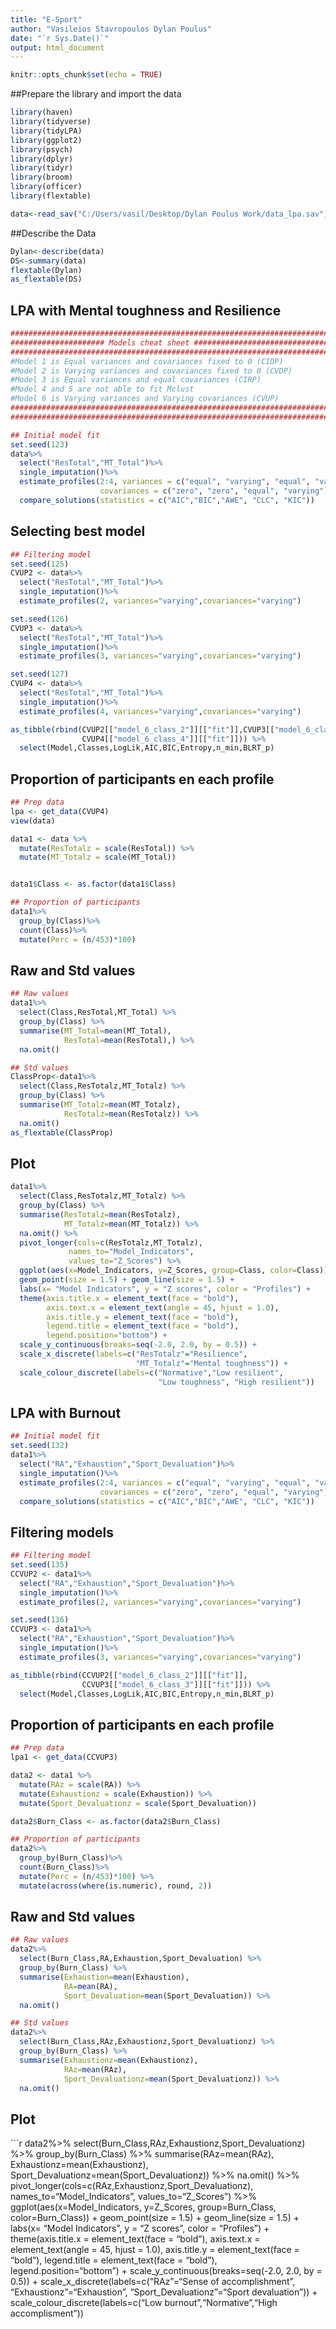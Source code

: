 ```yaml
---
title: "E-Sport"
author: "Vasileios Stavropoulos Dylan Poulus"
date: "`r Sys.Date()`"
output: html_document
---
```


```r
knitr::opts_chunk$set(echo = TRUE)
```

##Prepare the library and import the data

```r
library(haven)
library(tidyverse)
library(tidyLPA)
library(ggplot2)
library(psych)
library(dplyr)
library(tidyr)
library(broom)
library(officer)
library(flextable)

data<-read_sav("C:/Users/vasil/Desktop/Dylan Poulus Work/data_lpa.sav")

```

##Describe the Data

```r
Dylan<-describe(data)
DS<-summary(data)
flextable(Dylan)
as_flextable(DS)
```

## LPA with Mental toughness and Resilience

```r
################################################################################
##################### Models cheat sheet #######################################
################################################################################
#Model 1 is Equal variances and covariances fixed to 0 (CIDP) 
#Model 2 is Varying variances and covariances fixed to 0 (CVDP) 
#Model 3 is Equal variances and equal covariances (CIRP) 
#Model 4 and 5 are not able to fit Mclust 
#Model 6 is Varying variances and Varying covariances (CVUP) 
################################################################################
################################################################################

## Initial model fit
set.seed(123)
data%>%
  select("ResTotal","MT_Total")%>%
  single_imputation()%>%
  estimate_profiles(2:4, variances = c("equal", "varying", "equal", "varying"),
                    covariances = c("zero", "zero", "equal", "varying"))%>%
  compare_solutions(statistics = c("AIC","BIC","AWE", "CLC", "KIC"))
```

## Selecting best model

```r
## Filtering model
set.seed(125)
CVUP2 <- data%>%
  select("ResTotal","MT_Total")%>%
  single_imputation()%>%
  estimate_profiles(2, variances="varying",covariances="varying")

set.seed(126)
CVUP3 <- data%>%
  select("ResTotal","MT_Total")%>%
  single_imputation()%>%
  estimate_profiles(3, variances="varying",covariances="varying")

set.seed(127)
CVUP4 <- data%>%
  select("ResTotal","MT_Total")%>%
  single_imputation()%>%
  estimate_profiles(4, variances="varying",covariances="varying")

as_tibble(rbind(CVUP2[["model_6_class_2"]][["fit"]],CVUP3[["model_6_class_3"]][["fit"]],
                CVUP4[["model_6_class_4"]][["fit"]])) %>%
  select(Model,Classes,LogLik,AIC,BIC,Entropy,n_min,BLRT_p)
```

## Proportion of participants en each profile

```r
## Prep data
lpa <- get_data(CVUP4)
view(data)

data1 <- data %>%
  mutate(ResTotalz = scale(ResTotal)) %>%
  mutate(MT_Totalz = scale(MT_Total))


data1$Class <- as.factor(data1$Class)

## Proportion of participants
data1%>%
  group_by(Class)%>%
  count(Class)%>%
  mutate(Perc = (n/453)*100)
```

## Raw and Std values

```r
## Raw values
data1%>%
  select(Class,ResTotal,MT_Total) %>%
  group_by(Class) %>%
  summarise(MT_Total=mean(MT_Total),
            ResTotal=mean(ResTotal),) %>%
  na.omit()

## Std values
ClassProp<-data1%>%
  select(Class,ResTotalz,MT_Totalz) %>%
  group_by(Class) %>%
  summarise(MT_Totalz=mean(MT_Totalz),
            ResTotalz=mean(ResTotalz)) %>%
  na.omit()
as_flextable(ClassProp)
```

## Plot

```r

data1%>%
  select(Class,ResTotalz,MT_Totalz) %>%
  group_by(Class) %>%
  summarise(ResTotalz=mean(ResTotalz),
            MT_Totalz=mean(MT_Totalz)) %>%
  na.omit() %>%
  pivot_longer(cols=c(ResTotalz,MT_Totalz), 
             names_to="Model_Indicators",
             values_to="Z_Scores") %>%
  ggplot(aes(x=Model_Indicators, y=Z_Scores, group=Class, color=Class)) + 
  geom_point(size = 1.5) + geom_line(size = 1.5) +
  labs(x= "Model Indicators", y = "Z scores", color = "Profiles") + 
  theme(axis.title.x = element_text(face = "bold"),
        axis.text.x = element_text(angle = 45, hjust = 1.0),
        axis.title.y = element_text(face = "bold"),
        legend.title = element_text(face = "bold"), 
        legend.position="bottom") +
  scale_y_continuous(breaks=seq(-2.0, 2.0, by = 0.5)) +
  scale_x_discrete(labels=c("ResTotalz"="Resilience",
                            "MT_Totalz"="Mental toughness")) +
  scale_colour_discrete(labels=c("Normative","Low resilient",
                                 "Low toughness", "High resilient")) 
```

## LPA with Burnout

```r

## Initial model fit
set.seed(132)
data1%>%
  select("RA","Exhaustion","Sport_Devaluation")%>%
  single_imputation()%>%
  estimate_profiles(2:4, variances = c("equal", "varying", "equal", "varying"),
                    covariances = c("zero", "zero", "equal", "varying"))%>%
  compare_solutions(statistics = c("AIC","BIC","AWE", "CLC", "KIC"))
```

## Filtering models

```r
## Filtering model
set.seed(135)
CCVUP2 <- data1%>%
  select("RA","Exhaustion","Sport_Devaluation")%>%
  single_imputation()%>%
  estimate_profiles(2, variances="varying",covariances="varying")

set.seed(136)
CCVUP3 <- data1%>%
  select("RA","Exhaustion","Sport_Devaluation")%>%
  single_imputation()%>%
  estimate_profiles(3, variances="varying",covariances="varying")

as_tibble(rbind(CCVUP2[["model_6_class_2"]][["fit"]],
                CCVUP3[["model_6_class_3"]][["fit"]])) %>%
  select(Model,Classes,LogLik,AIC,BIC,Entropy,n_min,BLRT_p)
```

## Proportion of participants en each profile

```r
## Prep data
lpa1 <- get_data(CCVUP3)
```

```r
data2 <- data1 %>%
  mutate(RAz = scale(RA)) %>%
  mutate(Exhaustionz = scale(Exhaustion)) %>%
  mutate(Sport_Devaluationz = scale(Sport_Devaluation))

data2$Burn_Class <- as.factor(data2$Burn_Class)

## Proportion of participants
data2%>%
  group_by(Burn_Class)%>%
  count(Burn_Class)%>%
  mutate(Perc = (n/453)*100) %>%
  mutate(across(where(is.numeric), round, 2))
```

## Raw and Std values

```r
## Raw values
data2%>%
  select(Burn_Class,RA,Exhaustion,Sport_Devaluation) %>%
  group_by(Burn_Class) %>%
  summarise(Exhaustion=mean(Exhaustion),
            RA=mean(RA),
            Sport_Devaluation=mean(Sport_Devaluation)) %>%
  na.omit()

## Std values
data2%>%
  select(Burn_Class,RAz,Exhaustionz,Sport_Devaluationz) %>%
  group_by(Burn_Class) %>%
  summarise(Exhaustionz=mean(Exhaustionz),
            RAz=mean(RAz),
            Sport_Devaluationz=mean(Sport_Devaluationz)) %>%
  na.omit()
```

## Plot

```r
data2%>%
  select(Burn_Class,RAz,Exhaustionz,Sport_Devaluationz) %>%
  group_by(Burn_Class) %>%
  summarise(RAz=mean(RAz),
            Exhaustionz=mean(Exhaustionz),
            Sport_Devaluationz=mean(Sport_Devaluationz)) %>%
  na.omit() %>%
  pivot_longer(cols=c(RAz,Exhaustionz,Sport_Devaluationz), 
             names_to="Model_Indicators",
             values_to="Z_Scores") %>%
  ggplot(aes(x=Model_Indicators, y=Z_Scores, group=Burn_Class, color=Burn_Class)) + 
  geom_point(size = 1.5) + geom_line(size = 1.5) +
  labs(x= "Model Indicators", y = "Z scores", color = "Profiles") + 
  theme(axis.title.x = element_text(face = "bold"),
        axis.text.x = element_text(angle = 45, hjust = 1.0),
        axis.title.y = element_text(face = "bold"),
        legend.title = element_text(face = "bold"), 
        legend.position="bottom") +
  scale_y_continuous(breaks=seq(-2.0, 2.0, by = 0.5)) +
  scale_x_discrete(labels=c("RAz"="Sense of accomplishment",
                            "Exhaustionz"="Exhaustion",
                            "Sport_Devaluationz"="Sport devaluation")) +
  scale_colour_discrete(labels=c("Low burnout","Normative","High accomplisment")) 